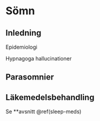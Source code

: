 # Sömn

## Inledning

Epidemiologi


Hypnagoga hallucinationer

## Parasomnier 

## Läkemedelsbehandling

Se **avsnitt \@ref(sleep-meds)
